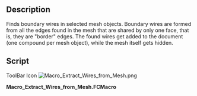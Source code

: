 <languages/>

{{Macro
|Name=Macro Extract Wires from Mesh
|Icon=Macro_Extract_Wires_from_Mesh.png
|Description=Finds boundary wires in selected mesh objects. Boundary wires are formed from all the edges found in the mesh that are shared by only one face, that is, they are "border" edges. The found wires get added to the document (one compound per mesh object), while the mesh itself gets hidden.
|Author=Yorik
|Version=1
|Date=2016-12-17
|FCVersion=All
|Download=[https://wiki.freecad.org/images/2/28/Macro_Extract_Wires_from_Mesh.png ToolBar Icon]
}}

==Description==

Finds boundary wires in selected mesh objects. Boundary wires are formed from all the edges found in the mesh that are shared by only one face, that is, they are "border" edges. The found wires get added to the document (one compound per mesh object), while the mesh itself gets hidden.

==Script==

ToolBar Icon
[[Image:Macro_Extract_Wires_from_Mesh.png]]

'''Macro_Extract_Wires_from_Mesh.FCMacro'''

{{MacroCode|code=
#!/usr/bin/python

# This macro will extract wires from selected meshes
# The result is a new Part Compound containing wires, one per original mesh object
# The selected meshes will be hidden but still selected after the operation.
# Warning, it takes a bit of time...

import FreeCAD,FreeCADGui,Part,Draft,DraftGeomUtils,Mesh
for obj in FreeCADGui.Selection.getSelection():
    if obj.isDerivedFrom("Mesh::Feature"):
        shape = Part.Shape()
        shape.makeShapeFromMesh(obj.Mesh.Topology,0.1)
        edges = []
        lut = {}
        for f in shape.Faces:
            for e in f.Edges:
                lut.setdefault(e.hashCode(),[]).append(e)
        for k,v in lut.items():
            if len(v) == 1:
                edges.extend(v)
        if edges:
            wires = DraftGeomUtils.findWires(edges)
            if wires:
                Part.show(Part.makeCompound(wires))
                obj.ViewObject.hide()
}}